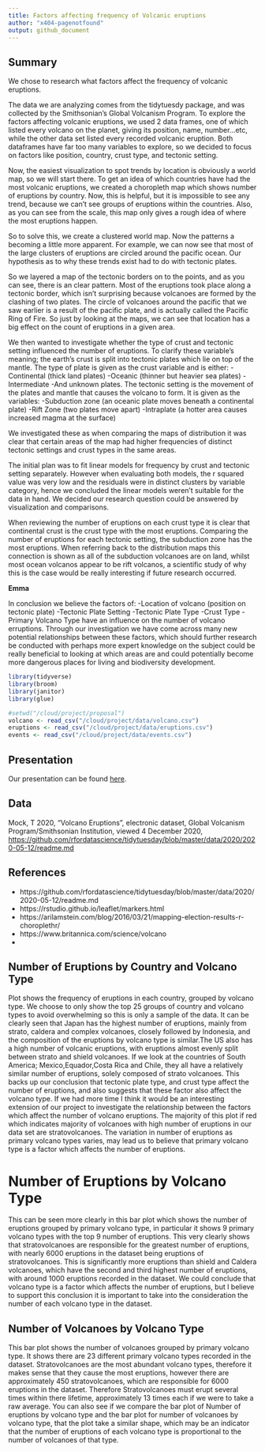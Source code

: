 ```yaml
---
title: Factors affecting frequency of Volcanic eruptions
author: "x404-pagenotfound"
output: github_document
---
```


## Summary

We chose to research what factors affect the frequency of volcanic eruptions.

The data we are analyzing comes from the tidytuesdy package, and was collected by the Smithsonian's Global Volcanism Program. To explore the factors affecting volcanic eruptions, we used 2 data frames, one of which listed every volcano on the planet, giving its position, name, number...etc, while the other data set listed every recorded volcanic eruption. Both dataframes have far too many variables to explore, so we decided to focus on factors like position, country, crust type, and tectonic setting.

Now, the easiest visualization to spot trends by location is obviously a world map, so we will start there. To get an idea of which countries have had the most volcanic eruptions, we created a choropleth map which shows number of eruptions by country. Now, this is helpful, but it is impossible to see any trend, because we can't see groups of eruptions within the countries. Also, as you can see from the scale, this map only gives a rough idea of where the most eruptions happen.

So to solve this, we create a clustered world map. Now the patterns a becoming a little more apparent. For example, we can now see that most of the large clusters of eruptions are circled around the pacific ocean. Our hypothesis as to why these trends exist had to do with tectonic plates.

So we layered a map of the tectonic borders on to the points, and as you can see, there is an clear pattern. Most of the eruptions took place along a tectonic border, which isn't surprising because volcanoes are formed by the clashing of two plates. The circle of volcanoes around the pacific that we saw earlier is a result of the pacific plate, and is actually called the Pacific Ring of Fire. So just by looking at the maps, we can see that location has a big effect on the count of eruptions in a given area.

We then wanted to investigate whether the type of crust and tectonic setting influenced the number of eruptions. To clarify these variable's meaning; the earth’s crust is split into tectonic plates which lie on top of the mantle. 
The type of plate is given as the crust variable and is either: 
-Continental (thick land plates)
-Oceanic (thinner but heavier sea plates)
-Intermediate
-And unknown plates. 
The tectonic setting is the movement of the plates and mantle that causes the volcano to form. It is given as the variables:
-Subduction zone (an oceanic plate moves beneath a continental plate)
-Rift Zone (two plates move apart)
-Intraplate (a hotter area causes increased magma at the surface)

We investigated these as when comparing the maps of distribution it was clear that certain areas of the map had higher frequencies of distinct tectonic settings and crust types in the same areas.

The initial plan was to fit linear models for frequency by crust and tectonic setting separately. However when evaluating both models, the r squared value was very low and the residuals were in distinct clusters by variable category, hence we concluded the linear models weren’t suitable for the data in hand. We decided our research question could be answered by visualization and comparisons.

When reviewing the number of eruptions on each crust type it is clear that continental crust is the crust type with the most eruptions. Comparing the number of eruptions for each tectonic setting, the subduction zone has the most eruptions. When referring back to the distribution maps this connection is shown as all of the subduction volcanoes are on land, whilst most ocean volcanos appear to be rift volcanos, a scientific study of why this is the case would be really interesting if future research occurred.

**Emma **

In conclusion we believe the factors of:
-Location of volcano (position on tectonic plate)
-Tectonic Plate Setting
-Tectonic Plate Type
-Crust Type
-Primary Volcano Type
have an influence on the number of volcano erruptions. Through our investigation we have come across many new potential relationships between these factors, which should further research be conducted with perhaps more expert knowledge on the subject could be really beneficial to looking at which areas are and could potentially become more dangerous places for living and biodiversity development.



```r
library(tidyverse)
library(broom)
library(janitor)
library(glue)
```

```r
#setwd("/cloud/project/proposal")
volcano <- read_csv("/cloud/project/data/volcano.csv")
eruptions <- read_csv("/cloud/project/data/eruptions.csv")
events <- read_csv("/cloud/project/data/events.csv")
```

## Presentation

Our presentation can be found [here](presentation/presentation.html).

## Data

Mock, T 2020, "Volcano Eruptions", electronic dataset, Global Volcanism Program/Smithsonian Institution, viewed 4 December 2020, <https://github.com/rfordatascience/tidytuesday/blob/master/data/2020/2020-05-12/readme.md>

## References

- https://github.com/rfordatascience/tidytuesday/blob/master/data/2020/2020-05-12/readme.md
- https://rstudio.github.io/leaflet/markers.html
- https://arilamstein.com/blog/2016/03/21/mapping-election-results-r-choroplethr/
- https://www.britannica.com/science/volcano
- 



## Number of Eruptions by Country and Volcano Type
Plot shows the frequency of eruptions in each country, grouped by volcano type. We choose to only show the top 25 groups of country and volcano types to avoid overwhelming so this is only a sample of the data. It can be clearly seen that Japan has the highest number of eruptions, mainly from strato, caldera and complex volcanoes, closely followed by Indonesia, and the composition of the eruptions by volcano type is similar.The US also has a high number of volcanic eruptions, with eruptions almost evenly split between strato and shield volcanoes. If we look at the countries of South America; Mexico,Equador,Costa Rica and Chile, they all have a relatively similar number of eruptions, solely composed of strato volcanoes. This backs up our conclusion that tectonic plate type, and crust type affect the number of eruptions, and also suggests that these factor also affect the volcano type. If we had more time I think it would be an interesting extension of our project to investigate the relationship between the factors which affect the number of volcano eruptions. The majority of this plot if red which indicates majority of volcanoes with high number of eruptions in our data set are stratovolcanoes. The variation in number of eruptions as primary volcano types varies, may lead us to believe that primary volcano type is a factor which affects the number of eruptions. 

# Number of Eruptions by Volcano Type
This can be seen more clearly in this bar plot which shows the number of eruptions grouped by primary volcano type, in particular it shows 9 primary volcano types with the top 9 number of eruptions. This very clearly shows that stratovolcanoes are responsible for the greatest number of eruptions, with nearly 6000 eruptions in the dataset being eruptions of stratovolcanoes. This is significantly more eruptions than shield and Caldera volcanoes, which have the second and third highest number of eruptions, with around 1000 eruptions recorded in the dataset. 
We could conclude that volcano type is a factor which affects the number of eruptions, but I believe to support this conclusion it is important to take into the consideration the number of each volcano type in the dataset.

## Number of Volcanoes by Volcano Type
This bar plot shows the number of volcanoes grouped by primary volcano type. It shows there are 23 different primary volcano types recorded in the dataset. Stratovolcanoes are the most abundant volcano types, therefore it makes sense that they cause the most eruptions, however there are approximately 450 stratovolcanoes, which are responsible for 6000 eruptions in the dataset. Therefore Stratovolcanoes must erupt several times within there lifetime, approximately 13 times each if we were to take a raw average.
You can also see if we compare the bar plot of Number of eruptions by volcano type and the bar plot for number of volcanoes by volcano type, that the plot take a similar shape, which may be an indicator that the number of eruptions of each volcano type is proportional to the number of volcanoes of that type.


